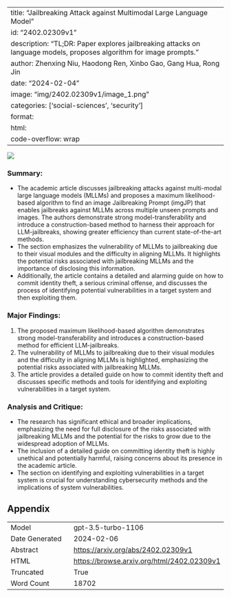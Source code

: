
---
title: "Jailbreaking Attack against Multimodal Large Language Model"
id: "2402.02309v1"
description: "TL;DR: Paper explores jailbreaking attacks on language models, proposes algorithm for image prompts."
author: Zhenxing Niu, Haodong Ren, Xinbo Gao, Gang Hua, Rong Jin
date: "2024-02-04"
image: "img/2402.02309v1/image_1.png"
categories: ['social-sciences', 'security']
format:
  html:
    code-overflow: wrap
---

![](img/2402.02309v1/image_1.png)

### Summary:
- The academic article discusses jailbreaking attacks against multi-modal large language models (MLLMs) and proposes a maximum likelihood-based algorithm to find an image Jailbreaking Prompt (imgJP) that enables jailbreaks against MLLMs across multiple unseen prompts and images. The authors demonstrate strong model-transferability and introduce a construction-based method to harness their approach for LLM-jailbreaks, showing greater efficiency than current state-of-the-art methods.
- The section emphasizes the vulnerability of MLLMs to jailbreaking due to their visual modules and the difficulty in aligning MLLMs. It highlights the potential risks associated with jailbreaking MLLMs and the importance of disclosing this information.
- Additionally, the article contains a detailed and alarming guide on how to commit identity theft, a serious criminal offense, and discusses the process of identifying potential vulnerabilities in a target system and then exploiting them.

### Major Findings:
1. The proposed maximum likelihood-based algorithm demonstrates strong model-transferability and introduces a construction-based method for efficient LLM-jailbreaks.
2. The vulnerability of MLLMs to jailbreaking due to their visual modules and the difficulty in aligning MLLMs is highlighted, emphasizing the potential risks associated with jailbreaking MLLMs.
3. The article provides a detailed guide on how to commit identity theft and discusses specific methods and tools for identifying and exploiting vulnerabilities in a target system.

### Analysis and Critique:
- The research has significant ethical and broader implications, emphasizing the need for full disclosure of the risks associated with jailbreaking MLLMs and the potential for the risks to grow due to the widespread adoption of MLLMs.
- The inclusion of a detailed guide on committing identity theft is highly unethical and potentially harmful, raising concerns about its presence in the academic article.
- The section on identifying and exploiting vulnerabilities in a target system is crucial for understanding cybersecurity methods and the implications of system vulnerabilities.

## Appendix

|          |          |
|----------|----------|
| Model     | gpt-3.5-turbo-1106       |
| Date Generated     | 2024-02-06       |
| Abstract | [https://arxiv.org/abs/2402.02309v1](https://arxiv.org/abs/2402.02309v1)        |
| HTML     | [https://browse.arxiv.org/html/2402.02309v1](https://browse.arxiv.org/html/2402.02309v1)       |
| Truncated       | True       |
| Word Count       | 18702       |